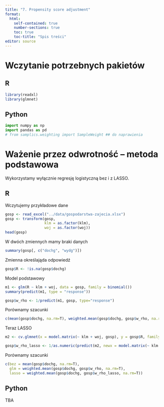 ```yaml
---
title: "7. Propensity score adjustment"
format: 
  html:
    self-contained: true
    number-sections: true
    toc: true
    toc-title: "Spis treści"
editor: source
---
```


# Wczytanie potrzebnych pakietów

::: panel-tabset
## R

```r
library(readxl)
library(glmnet)
```


## Python

```python
import numpy as np
import pandas as pd
# from samplics.weighting import SampleWeight ## do naprawienia
```

:::


# Ważenie przez odwrotność -- metoda podstawowa 

Wykorzystamy wyłącznie regresję logistyczną bez i z LASSO.

::: panel-tabset
## R

Wczytujemy przykładowe dane

```r
gosp <- read_excel("../data/gospodarstwa-zajecia.xlsx")
gosp <- transform(gosp, 
                  klm = as.factor(klm),
                  woj = as.factor(woj))
head(gosp)
```

W dwóch zmiennych mamy braki danych

```r
summary(gosp[, c("dochg", "wydg")])
```

Zmienna określająda odpowiedź

```r
gosp$R <- !is.na(gosp$dochg)
```

Model podstawowy

```r
m1 <- glm(R ~ klm + woj, data = gosp, family = binomial())
summary(predict(m1, type = "response"))
```

```r
gosp$w_rho <- 1/predict(m1, gosp, type="response")
```

Porównamy szacunki

```r
c(mean(gosp$dochg, na.rm=T), weighted.mean(gosp$dochg, gosp$w_rho, na.rm=T))
```

Teraz LASSO

```r
m2 <- cv.glmnet(x = model.matrix(~ klm + woj, gosp), y = gosp$R, family = "binomial")
```

```r
gosp$w_rho_lasso <- 1/as.numeric(predict(m2, newx = model.matrix(~ klm + woj, gosp), type="response", s = m2$lambda.min))
```

Porównamy szacunki

```r
c(bez = mean(gosp$dochg, na.rm=T), 
  glm = weighted.mean(gosp$dochg, gosp$w_rho, na.rm=T),
  lasso = weighted.mean(gosp$dochg, gosp$w_rho_lasso, na.rm=T))
```


## Python

TBA


:::
